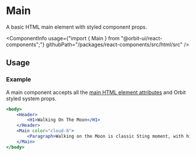 
<Meta
    title="Html elements/Main"
    id="html-main"
/>

# Main

<Tagline>A basic HTML main element with styled component props.</Tagline>

<ComponentInfo
    usage={"import { Main } from \"@orbit-ui/react-components\";"}
    githubPath="/packages/react-components/src/html/src"
/>

## Usage

### Example

A main component accepts all the [main HTML element attributes](https://developer.mozilla.org/en-US/docs/Web/HTML/Element/main) and Orbit styled system props.

```jsx
<body>
    <Header>
        <H1>Walking On The Moon</H1>
    </Header>
    <Main color="cloud-8">
        <Paragraph>Walking on the Moon is classic Sting moment, with his band The Police turning out one of their most groovy reggae-inspired hits to the background of space exploration.</Paragraph>
    </Main>
</body>
```
